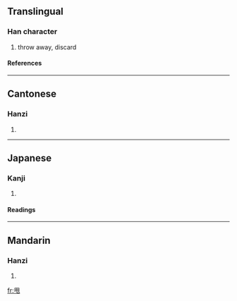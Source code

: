 ==Translingual==
===Han character===
{{Han char|rn=101|rad=用|as=00|sn=5|four=7721<sub>2</sub>|canj=月手山 (BQU)}}
# throw away, discard
====References====
{{Han ref|kx=0755.251|dkj=21704|dj=1166.020|hdz=10099.020|uh=7529|ud=29993|bh=A5CF|bd=42447}}

----
==Cantonese==
===Hanzi===
{{yue-hanzi|jyut=|y=lat1}}
# {{defn|Cantonese}}

----
==Japanese==
===Kanji===
{{ja-kanji|grade=|rs=用00}}
# {{defn|Japanese}} 
====Readings====
{{ja-readings|on=[[しゅつ]] (shutsu)|kun=|nanori=}}

----
==Mandarin==
===Hanzi===
{{cmn-hanzi|pin=[[shuǎi]] (shuai3)|wg=shuai<sup>3</sup>}}
# {{defn|Mandarin}}

[[fr:甩]]